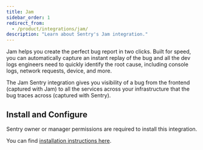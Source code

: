 ```yaml
---
title: Jam
sidebar_order: 1
redirect_from:
  - /product/integrations/jam/
description: "Learn about Sentry's Jam integration."
---
```


Jam helps you create the perfect bug report in two clicks. Built for speed, you can automatically capture an instant replay of the bug and all the dev logs engineers need to quickly identify the root cause, including console logs, network requests, device, and more.

The Jam Sentry integration gives you visibility of a bug from the frontend (captured with Jam) to all the services across your infrastructure that the bug traces across (captured with Sentry).

## Install and Configure

<Note>

Sentry owner or manager permissions are required to install this integration.

</Note>

You can find [installation instructions here](https://jam.dev/docs/integrations/sentry).
